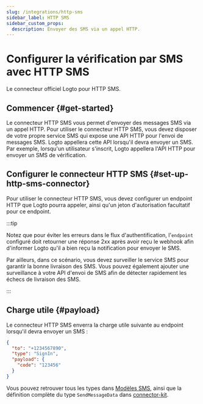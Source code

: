 ```yaml
---
slug: /integrations/http-sms
sidebar_label: HTTP SMS
sidebar_custom_props:
  description: Envoyer des SMS via un appel HTTP.
---
```



# Configurer la vérification par SMS avec HTTP SMS

Le connecteur officiel Logto pour HTTP SMS.

<GuideTip />

## Commencer \{#get-started}

Le connecteur HTTP SMS vous permet d'envoyer des messages SMS via un appel HTTP. Pour utiliser le connecteur HTTP SMS, vous devez disposer de votre propre service SMS qui expose une API HTTP pour l'envoi de messages SMS. Logto appellera cette API lorsqu'il devra envoyer un SMS. Par exemple, lorsqu'un utilisateur s'inscrit, Logto appellera l'API HTTP pour envoyer un SMS de vérification.

## Configurer le connecteur HTTP SMS \{#set-up-http-sms-connector}

Pour utiliser le connecteur HTTP SMS, vous devez configurer un endpoint HTTP que Logto pourra appeler, ainsi qu'un jeton d'autorisation facultatif pour ce endpoint.

:::tip

Notez que pour éviter les erreurs dans le flux d'authentification, l'`endpoint` configuré doit retourner une réponse 2xx après avoir reçu le webhook afin d'informer Logto qu'il a bien reçu la notification pour envoyer le SMS.

Par ailleurs, dans ce scénario, vous devez surveiller le service SMS pour garantir la bonne livraison des SMS. Vous pouvez également ajouter une surveillance à votre API d'envoi de SMS afin de détecter rapidement les échecs de livraison des SMS.

:::

## Charge utile \{#payload}

Le connecteur HTTP SMS enverra la charge utile suivante au endpoint lorsqu'il devra envoyer un SMS :

```json
{
  "to": "+1234567890",
  "type": "SignIn",
  "payload": {
    "code": "123456"
  }
}
```

Vous pouvez retrouver tous les types dans [Modèles SMS](/connectors/sms-connectors/sms-templates), ainsi que la définition complète du type `SendMessageData` dans [connector-kit](https://github.com/logto-io/logto/tree/master/packages/toolkit/connector-kit/src/types/passwordless.ts).
